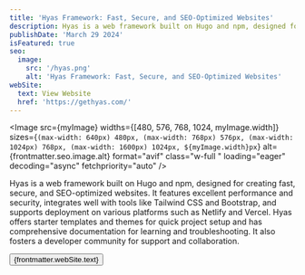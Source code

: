 ```yaml
---
title: 'Hyas Framework: Fast, Secure, and SEO-Optimized Websites'
description: Hyas is a web framework built on Hugo and npm, designed for creating fast, secure, and SEO-optimized websites.
publishDate: 'March 29 2024'
isFeatured: true
seo:
  image:
    src: '/hyas.png'
    alt: 'Hyas Framework: Fast, Secure, and SEO-Optimized Websites'
webSite:
  text: View Website
  href: 'https://gethyas.com/'
---
```


<Image
  src={myImage}
  widths={[480, 576, 768, 1024, myImage.width]}
  sizes={`(max-width: 640px) 480px, (max-width: 768px) 576px, (max-width: 1024px) 768px, (max-width: 1600px) 1024px, ${myImage.width}px`}
  alt={frontmatter.seo.image.alt}
  format="avif"
  class="w-full "
  loading="eager"
  decoding="async"
  fetchpriority="auto"
/>

Hyas is a web framework built on Hugo and npm, designed for creating fast, secure, and SEO-optimized websites. It features excellent performance and security, integrates well with tools like Tailwind CSS and Bootstrap, and supports deployment on various platforms such as Netlify and Vercel. Hyas offers starter templates and themes for quick project setup and has comprehensive documentation for learning and troubleshooting. It also fosters a developer community for support and collaboration.

<div class="flex flex-wrap gap-4 mt-8 not-prose">
   <Button target="_blank" href={frontmatter.webSite.href}>{frontmatter.webSite.text}</Button>
</div>
